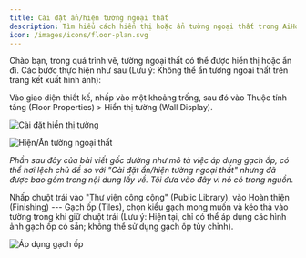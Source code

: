 ```yaml
---
title: Cài đặt ẩn/hiện tường ngoại thất
description: Tìm hiểu cách hiển thị hoặc ẩn tường ngoại thất trong AiHouse trong quá trình vẽ.
icon: /images/icons/floor-plan.svg
---
```


Chào bạn, trong quá trình vẽ, tường ngoại thất có thể được hiển thị hoặc ẩn đi. Các bước thực hiện như sau (Lưu ý: Không thể ẩn tường ngoại thất trên trang kết xuất hình ảnh):

Vào giao diện thiết kế, nhấp vào một khoảng trống, sau đó vào Thuộc tính tầng (Floor Properties) > Hiển thị tường (Wall Display).

![Cài đặt hiển thị tường](https://ai-study1.3vjia.com/aihouse-web/bbd059d9-40ea-4bb6-8bc7-ecfd156e34eb.png)

![Hiện/Ẩn tường ngoại thất](https://ai-study1.3vjia.com/aihouse-web/1846edf7-9b20-43d8-8b1d-530dd0d682ec.png)

*Phần sau đây của bài viết gốc dường như mô tả việc áp dụng gạch ốp, có thể hơi lệch chủ đề so với "Cài đặt ẩn/hiện tường ngoại thất" nhưng đã được bao gồm trong nội dung lấy về. Tôi đưa vào đây vì nó có trong nguồn.*

Nhấp chuột trái vào "Thư viện công cộng" (Public Library), vào Hoàn thiện (Finishing) --- Gạch ốp (Tiles), chọn kiểu gạch mong muốn và kéo thả vào tường trong khi giữ chuột trái (Lưu ý: Hiện tại, chỉ có thể áp dụng các hình ảnh gạch ốp có sẵn; không thể sử dụng gạch ốp tùy chỉnh).

![Áp dụng gạch ốp](https://ai-study1.3vjia.com/aihouse-web/69f58ae8-b0f3-456f-874a-7ac345ffb3e4.png)
